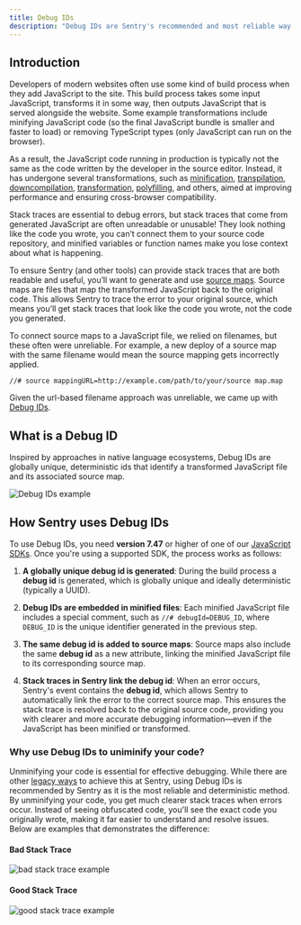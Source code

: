 ```yaml
---
title: Debug IDs
description: "Debug IDs are Sentry's recommended and most reliable way to link minified JavaScript files to their original source code, helping to better understand where errors originate from."
---
```


## Introduction

Developers of modern websites often use some kind of build process when they add JavaScript to the site. This build process takes some input JavaScript, transforms it in some way, then outputs JavaScript that is served alongside the website. Some example transformations include minifying JavaScript code (so the final JavaScript bundle is smaller and faster to load) or removing TypeScript types (only JavaScript can run on the browser).

As a result, the JavaScript code running in production is typically not the same as the code written by the developer in the source editor. Instead, it has undergone several transformations, such as [minification](https://developer.mozilla.org/en-US/docs/Glossary/Minification), [transpilation](https://www.typescriptlang.org/), [downcompilation](https://babeljs.io/), [transformation](https://rollupjs.org/), [polyfilling](https://developer.mozilla.org/en-US/docs/Glossary/Polyfill), and others, aimed at improving performance and ensuring cross-browser compatibility.

Stack traces are essential to debug errors, but stack traces that come from generated JavaScript are often unreadable or unusable! They look nothing like the code you wrote, you can’t connect them to your source code repository, and minified variables or function names make you lose context about what is happening.

To ensure Sentry (and other tools) can provide stack traces that are both readable and useful, you’ll want to generate and use [source maps](https://firefox-source-docs.mozilla.org/devtools-user/debugger/how_to/use_a_source_map/index.html). Source maps are files that map the transformed JavaScript back to the original code. This allows Sentry to trace the error to your original source, which means you’ll get stack traces that look like the code you wrote, not the code you generated.

To connect source maps to a JavaScript file, we relied on filenames, but these often were unreliable. For example, a new deploy of a source map with the same filename would mean the source mapping gets incorrectly applied.

`//# source mappingURL=http://example.com/path/to/your/source map.map`

Given the url-based filename approach was unreliable, we came up with [Debug IDs](/platforms/javascript/sourcemaps/debug-ids#what-is-a-debug-id).

## What is a Debug ID

Inspired by approaches in native language ecosystems, Debug IDs are globally unique, deterministic ids that identify a transformed JavaScript file and its associated source map.

![Debug IDs example](./img/debug-ids.png)

## How Sentry uses Debug IDs

To use Debug IDs, you need **version 7.47** or higher of one of our [JavaScript SDKs](https://github.com/getsentry/sentry-javascript). Once you're using a supported SDK, the process works as follows:

1. **A globally unique debug id is generated**: During the build process a **debug id** is generated, which is globally unique and ideally deterministic (typically a UUID).

2. **Debug IDs are embedded in minified files**: Each minified JavaScript file includes a special comment, such as `//# debugId=DEBUG_ID`, where `DEBUG_ID` is the unique identifier generated in the previous step.

3. **The same debug id is added to source maps**: Source maps also include the same **debug id** as a new attribute, linking the minified JavaScript file to its corresponding source map.

4. **Stack traces in Sentry link the debug id**: When an error occurs, Sentry's event contains the **debug id**, which allows Sentry to automatically link the error to the correct source map. This ensures the stack trace is resolved back to the original source code, providing you with clearer and more accurate debugging information—even if the JavaScript has been minified or transformed.

### Why use Debug IDs to uniminify your code?

Unminifying your code is essential for effective debugging. While there are other [legacy ways](https://docs.sentry.io/platforms/javascript/sourcemaps/troubleshooting_js/legacy-uploading-methods/) to achieve this at Sentry, using Debug IDs is recommended by Sentry as it is the most reliable and deterministic method. By unminifying your code, you get much clearer stack traces when errors occur. Instead of seeing obfuscated code, you'll see the exact code you originally wrote, making it far easier to understand and resolve issues. Below are examples that demonstrates the difference:

#### Bad Stack Trace
![bad stack trace example](./img/bad-stack-trace.png)

#### Good Stack Trace
![good stack trace example](./img/good-stack-trace.png)
